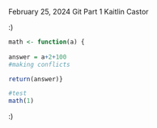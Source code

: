 February 25, 2024
Git Part 1
Kaitlin Castor

:)

```r
math <- function(a) {
  
answer = a+2+100
#making conflicts

return(answer)} 

#test
math(1)

```

:) 